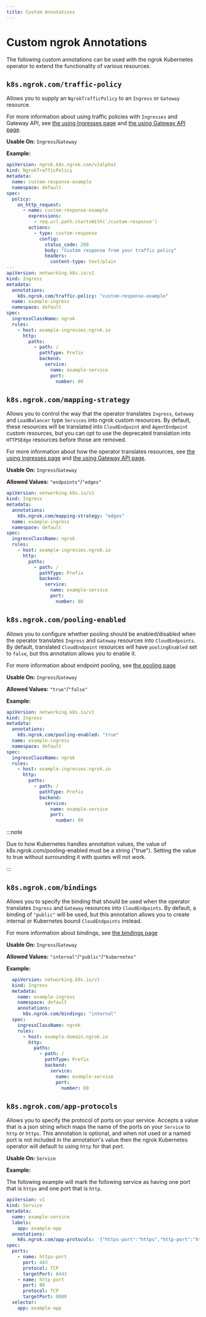 ```yaml
---
title: Custom Annotations
---
```


# Custom ngrok Annotations

The following custom annotations can be used with the ngrok Kubernetes operator to extend the functionality of various resources.

## `k8s.ngrok.com/traffic-policy`

Allows you to supply an `NgrokTrafficPolicy` to an `Ingress` or `Gateway` resource.

For more information about using traffic policies with `Ingresses` and Gateway API, see [the using Ingresses page](/k8s/guides/using-ingresses) and [the using Gateway API page](/k8s/guides/using-gwapi).

**Usable On:** `Ingress`/`Gateway`

**Example:**

```yaml
apiVersion: ngrok.k8s.ngrok.com/v1alpha1
kind: NgrokTrafficPolicy
metadata:
  name: custom-response-example
  namespace: default
spec:
  policy:
    on_http_request:
      - name: custom-response-example
        expressions:
          - req.url.path.startsWith('/custom-response')
        actions:
          - type: custom-response
            config:
              status_code: 200
              body: "Custom response from your traffic policy"
              headers:
                content-type: text/plain
---
apiVersion: networking.k8s.io/v1
kind: Ingress
metadata:
  annotations:
    k8s.ngrok.com/traffic-policy: "custom-response-example"
  name: example-ingress
  namespace: default
spec:
  ingressClassName: ngrok
  rules:
    - host: example-ingresses.ngrok.io
      http:
        paths:
          - path: /
            pathType: Prefix
            backend:
              service:
                name: example-service
                port:
                  number: 80
```

## `k8s.ngrok.com/mapping-strategy`

Allows you to control the way that the operator translates `Ingress`, `Gateway` and `LoadBalancer` type `Services` into ngrok custom resources.
By default, these resources will be translated into `CloudEndpoint` and `AgentEndpoint` custom resources, but you can opt to use the deprecated translation into `HTTPSEdge` resources
before those are removed.

For more information about how the operator translates resources, see [the using Ingresses page](/k8s/guides/using-ingresses) and [the using Gateway API page](/k8s/guides/using-gwapi).

**Usable On:** `Ingress`/`Gateway`

**Allowed Values:** `"endpoints"`/`"edges"`

```yaml
apiVersion: networking.k8s.io/v1
kind: Ingress
metadata:
  annotations:
    k8s.ngrok.com/mapping-strategy: "edges"
  name: example-ingress
  namespace: default
spec:
  ingressClassName: ngrok
  rules:
    - host: example-ingresses.ngrok.io
      http:
        paths:
          - path: /
            pathType: Prefix
            backend:
              service:
                name: example-service
                port:
                  number: 80
```

## `k8s.ngrok.com/pooling-enabled`

Allows you to configure whether pooling should be enabled/disabled when the operator translates `Ingress` and `Gateway` resources into `CloudEndpoints`.
By default, translated `CloudEndpoint` resources will have `poolingEnabled` set to `false`, but this annotation allows you to enable it.

For more information about endpoint pooling, see [the pooling page](/k8s/guides/pooling)

**Usable On:** `Ingress`/`Gateway`

**Allowed Values:** `"true"`/`"false"`

**Example:**

```yaml
apiVersion: networking.k8s.io/v1
kind: Ingress
metadata:
  annotations:
    k8s.ngrok.com/pooling-enabled: "true"
  name: example-ingress
  namespace: default
spec:
  ingressClassName: ngrok
  rules:
    - host: example-ingresses.ngrok.io
      http:
        paths:
          - path: /
            pathType: Prefix
            backend:
              service:
                name: example-service
                port:
                  number: 80
```

:::note

Due to how Kubernetes handles annotation values, the value of k8s.ngrok.com/pooling-enabled must be a string ("true"). Setting the value to true without surrounding it with quotes will not work.

:::

## `k8s.ngrok.com/bindings`

Allows you to specify the binding that should be used when the operator translates `Ingress` and `Gateway` resources into `CloudEndpoints`.
By default, a binding of `"public"` will be used, but this annotation allows you to create internal or Kubernetes bound `CloudEndpoints` instead.

For more information about bindings, see [the bindings page](/k8s/guides/bindings)

**Usable On:** `Ingress`/`Gateway`

**Allowed Values:** `"internal"`/`"public"`/`"kubernetes"`

**Example:**

```yaml
  apiVersion: networking.k8s.io/v1
  kind: Ingress
  metadata:
    name: example-ingress
    namespace: default
    annotations:
      k8s.ngrok.com/bindings: "internal"
  spec:
    ingressClassName: ngrok
    rules:
      - host: example-domain.ngrok.io
        http:
          paths:
            - path: /
              pathType: Prefix
              backend:
                service:
                  name: example-service
                  port:
                    number: 80
```

## `k8s.ngrok.com/app-protocols`

Allows you to specify the protocol of ports on your service. Accepts a value that is a json string which maps the name of the
ports on your `Service` to `http` or `https`. This annotation is optional, and when not used or a named port is not included in the annotation's value
then the ngrok Kubernetes operator will default to using `http` for that port.

**Usable On:** `Service`

**Example:**

The following example will mark the following service as having one port that is `https` and one port that is `http`.

```yaml
apiVersion: v1
kind: Service
metadata:
  name: example-service
  labels:
    app: example-app
  annotations:
    k8s.ngrok.com/app-protocols: '{"https-port":"https","http-port":"http"}'
spec:
  ports:
    - name: https-port
      port: 443
      protocol: TCP
      targetPort: 8443
    - name: http-port
      port: 80
      protocol: TCP
      targetPort: 8080
  selector:
    app: example-app
```
